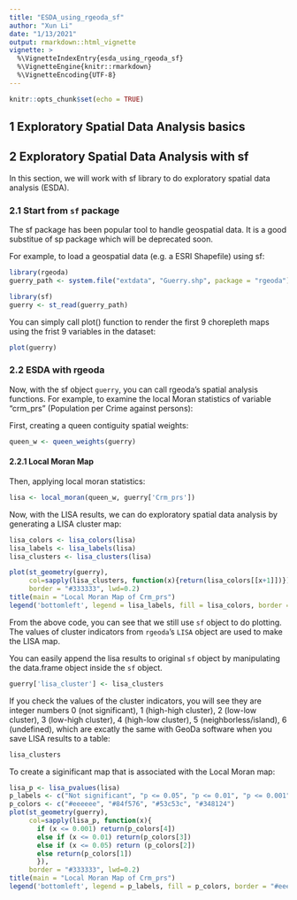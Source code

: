 ```yaml
---
title: "ESDA_using_rgeoda_sf"
author: "Xun Li"
date: "1/13/2021"
output: rmarkdown::html_vignette
vignette: >
  %\VignetteIndexEntry{esda_using_rgeoda_sf}
  %\VignetteEngine{knitr::rmarkdown}
  %\VignetteEncoding{UTF-8}
---
```


```r
knitr::opts_chunk$set(echo = TRUE)
```

## 1 Exploratory Spatial Data Analysis basics

## 2 Exploratory Spatial Data Analysis with sf


In this section, we will work with sf library to do exploratory spatial data analysis (ESDA).

### 2.1 Start from `sf` package

The sf package has been popular tool to handle geospatial data. It is a good substitue of sp package which will be deprecated soon.

For example, to load a geospatial data (e.g. a ESRI Shapefile) using sf:

```r
library(rgeoda)
guerry_path <- system.file("extdata", "Guerry.shp", package = "rgeoda")

library(sf)
guerry <- st_read(guerry_path)
```
 
You can simply call plot() function to render the first 9 chorepleth maps using the frist 9 variables in the dataset:

```r
plot(guerry)
```


### 2.2 ESDA with rgeoda

Now, with the sf object `guerry`, you can call rgeoda's spatial analysis functions. For example, to examine the local Moran statistics of variable "crm_prs" (Population per Crime against persons):

First, creating a queen contiguity spatial weights:

```r
queen_w <- queen_weights(guerry)
```

#### 2.2.1 Local Moran Map

Then, applying local moran statistics:

```r
lisa <- local_moran(queen_w, guerry['Crm_prs'])
```

Now, with the LISA results, we can do exploratory spatial data analysis by generating a LISA cluster map:

```r
lisa_colors <- lisa_colors(lisa)
lisa_labels <- lisa_labels(lisa)
lisa_clusters <- lisa_clusters(lisa)

plot(st_geometry(guerry), 
     col=sapply(lisa_clusters, function(x){return(lisa_colors[[x+1]])}), 
     border = "#333333", lwd=0.2)
title(main = "Local Moran Map of Crm_prs")
legend('bottomleft', legend = lisa_labels, fill = lisa_colors, border = "#eeeeee")
```

From the above code, you can see that we still use `sf` object to do plotting. The values of cluster indicators from `rgeoda`'s `LISA` object are used to make the LISA map.

You can easily append the lisa results to original `sf` object by manipulating the data.frame object inside the `sf` object.
```r
guerry['lisa_cluster'] <- lisa_clusters
```

If you check the values of the cluster indicators, you will see they are integer numbers 0 (not significant), 1 (high-high cluster), 2 (low-low cluster), 3 (low-high cluster), 4 (high-low cluster), 5 (neighborless/island), 6 (undefined), which are excatly the same with GeoDa software when you save LISA results to a table:


```r
lisa_clusters

```

To create a siginificant map that is associated with the Local Moran map:

```r
lisa_p <- lisa_pvalues(lisa)
p_labels <- c("Not significant", "p <= 0.05", "p <= 0.01", "p <= 0.001")
p_colors <- c("#eeeeee", "#84f576", "#53c53c", "#348124")
plot(st_geometry(guerry), 
     col=sapply(lisa_p, function(x){
       if (x <= 0.001) return(p_colors[4])
       else if (x <= 0.01) return(p_colors[3])
       else if (x <= 0.05) return (p_colors[2])
       else return(p_colors[1])
       }), 
     border = "#333333", lwd=0.2)
title(main = "Local Moran Map of Crm_prs")
legend('bottomleft', legend = p_labels, fill = p_colors, border = "#eeeeee")
```



